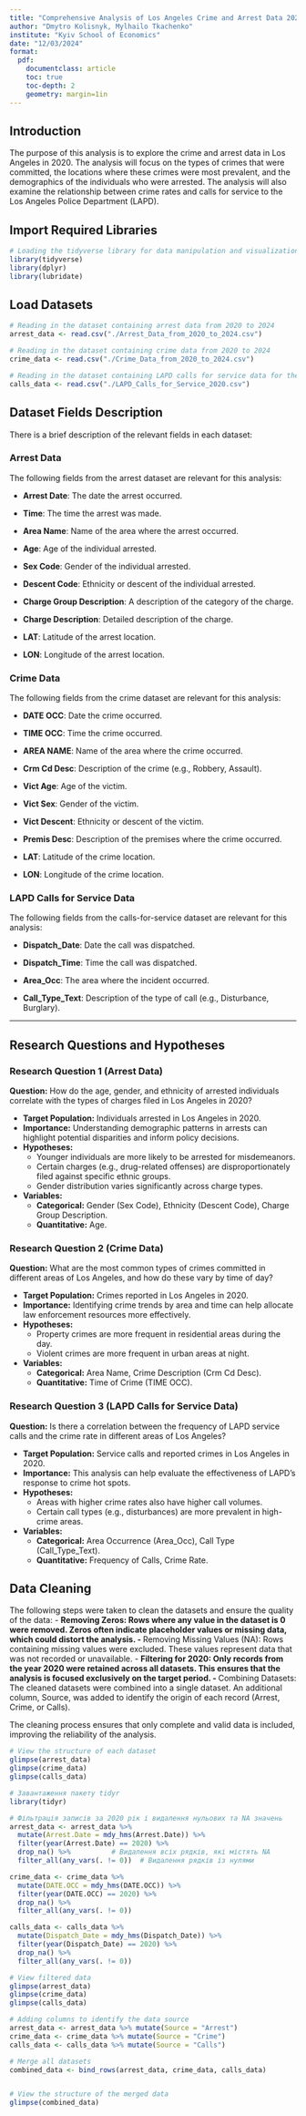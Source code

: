 ```yaml
---
title: "Comprehensive Analysis of Los Angeles Crime and Arrest Data 2020"
author: "Dmytro Kolisnyk, Mylhailo Tkachenko"
institute: "Kyiv School of Economics"
date: "12/03/2024"
format: 
  pdf:
    documentclass: article
    toc: true
    toc-depth: 2
    geometry: margin=1in
---
```


## Introduction

The purpose of this analysis is to explore the crime and arrest data in Los Angeles in 2020. The analysis will focus on the types of crimes that were committed, the locations where these crimes were most prevalent, and the demographics of the individuals who were arrested. The analysis will also examine the relationship between crime rates and calls for service to the Los Angeles Police Department (LAPD).

## Import Required Libraries

```r
# Loading the tidyverse library for data manipulation and visualization
library(tidyverse)
library(dplyr)
library(lubridate)
```

## Load Datasets

```r
# Reading in the dataset containing arrest data from 2020 to 2024
arrest_data <- read.csv("./Arrest_Data_from_2020_to_2024.csv")

# Reading in the dataset containing crime data from 2020 to 2024
crime_data <- read.csv("./Crime_Data_from_2020_to_2024.csv")

# Reading in the dataset containing LAPD calls for service data for the year 2020
calls_data <- read.csv("./LAPD_Calls_for_Service_2020.csv")
```

## Dataset Fields Description

There is a brief description of the relevant fields in each dataset:

### Arrest Data
The following fields from the arrest dataset are relevant for this analysis:

- **Arrest Date**: The date the arrest occurred.

- **Time**: The time the arrest was made.

- **Area Name**: Name of the area where the arrest occurred.

- **Age**: Age of the individual arrested.

- **Sex Code**: Gender of the individual arrested.

- **Descent Code**: Ethnicity or descent of the individual arrested.

- **Charge Group Description**: A description of the category of the
 charge.
- **Charge Description**: Detailed description of the charge.

- **LAT**: Latitude of the arrest location.

- **LON**: Longitude of the arrest location.


### Crime Data

The following fields from the crime dataset are relevant for this analysis:

- **DATE OCC**: Date the crime occurred.

- **TIME OCC**: Time the crime occurred.

- **AREA NAME**: Name of the area where the crime occurred.

- **Crm Cd Desc**: Description of the crime (e.g., Robbery, Assault).

- **Vict Age**: Age of the victim.

- **Vict Sex**: Gender of the victim.

- **Vict Descent**: Ethnicity or descent of the victim.

- **Premis Desc**: Description of the premises where the crime occurred.

- **LAT**: Latitude of the crime location.

- **LON**: Longitude of the crime location.


### LAPD Calls for Service Data
The following fields from the calls-for-service dataset are relevant for this analysis:

- **Dispatch_Date**: Date the call was dispatched.

- **Dispatch_Time**: Time the call was dispatched.

- **Area_Occ**: The area where the incident occurred.

- **Call_Type_Text**: Description of the type of call (e.g., Disturbance,
 Burglary).


---

## Research Questions and Hypotheses

### Research Question 1 (Arrest Data)
**Question:** How do the age, gender, and ethnicity of arrested individuals correlate with the types of charges filed in Los Angeles in 2020?

- **Target Population:** Individuals arrested in Los Angeles in 2020.
- **Importance:** Understanding demographic patterns in arrests can highlight potential disparities and inform policy decisions.
- **Hypotheses:**
  - Younger individuals are more likely to be arrested for misdemeanors.
  - Certain charges (e.g., drug-related offenses) are disproportionately filed against specific ethnic groups.
  - Gender distribution varies significantly across charge types.
- **Variables:**
  - **Categorical:** Gender (Sex Code), Ethnicity (Descent Code), Charge Group Description.
  - **Quantitative:** Age.

### Research Question 2 (Crime Data)
**Question:** What are the most common types of crimes committed in different areas of Los Angeles, and how do these vary by time of day?

- **Target Population:** Crimes reported in Los Angeles in 2020.
- **Importance:** Identifying crime trends by area and time can help allocate law enforcement resources more effectively.
- **Hypotheses:**
  - Property crimes are more frequent in residential areas during the day.
  - Violent crimes are more frequent in urban areas at night.
- **Variables:**
  - **Categorical:** Area Name, Crime Description (Crm Cd Desc).
  - **Quantitative:** Time of Crime (TIME OCC).

### Research Question 3 (LAPD Calls for Service Data)
**Question:** Is there a correlation between the frequency of LAPD service calls and the crime rate in different areas of Los Angeles?

- **Target Population:** Service calls and reported crimes in Los Angeles in 2020.
- **Importance:** This analysis can help evaluate the effectiveness of LAPD's response to crime hot spots.
- **Hypotheses:**
  - Areas with higher crime rates also have higher call volumes.
  - Certain call types (e.g., disturbances) are more prevalent in high-crime areas.
- **Variables:**
  - **Categorical:** Area Occurrence (Area_Occ), Call Type (Call_Type_Text).
  - **Quantitative:** Frequency of Calls, Crime Rate.

## Data Cleaning

The following steps were taken to clean the datasets and ensure the quality of the data:
	-	**Removing Zeros:
Rows where any value in the dataset is 0 were removed. Zeros often indicate placeholder values or missing data, which could distort the analysis.
	-	**Removing Missing Values (NA):
Rows containing missing values were excluded. These values represent data that was not recorded or unavailable.
	-	**Filtering for 2020:
Only records from the year 2020 were retained across all datasets. This ensures that the analysis is focused exclusively on the target period.
	-	**Combining Datasets:
The cleaned datasets were combined into a single dataset. An additional column, Source, was added to identify the origin of each record (Arrest, Crime, or Calls).

The cleaning process ensures that only complete and valid data is included, improving the reliability of the analysis.

```r
# View the structure of each dataset
glimpse(arrest_data)
glimpse(crime_data)
glimpse(calls_data)

# Завантаження пакету tidyr
library(tidyr)

# Фільтрація записів за 2020 рік і видалення нульових та NA значень
arrest_data <- arrest_data %>%
  mutate(Arrest.Date = mdy_hms(Arrest.Date)) %>%
  filter(year(Arrest.Date) == 2020) %>%
  drop_na() %>%          # Видалення всіх рядків, які містять NA
  filter_all(any_vars(. != 0))  # Видалення рядків із нулями

crime_data <- crime_data %>%
  mutate(DATE.OCC = mdy_hms(DATE.OCC)) %>%
  filter(year(DATE.OCC) == 2020) %>%
  drop_na() %>%
  filter_all(any_vars(. != 0))

calls_data <- calls_data %>%
  mutate(Dispatch_Date = mdy_hms(Dispatch_Date)) %>%
  filter(year(Dispatch_Date) == 2020) %>%
  drop_na() %>%
  filter_all(any_vars(. != 0))

# View filtered data
glimpse(arrest_data)
glimpse(crime_data)
glimpse(calls_data)

# Adding columns to identify the data source
arrest_data <- arrest_data %>% mutate(Source = "Arrest")
crime_data <- crime_data %>% mutate(Source = "Crime")
calls_data <- calls_data %>% mutate(Source = "Calls")

# Merge all datasets
combined_data <- bind_rows(arrest_data, crime_data, calls_data)


# View the structure of the merged data
glimpse(combined_data)
```
